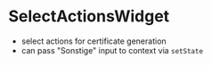 
<Meta title="Misc/SelectActionsWidget" component={SelectActionsWidget} />

# SelectActionsWidget

-   select actions for certificate generation
-   can pass "Sonstige" input to context via `setState`

<Story name="SelectActionsWidget">
    <SelectActionsWidget />
</Story>
